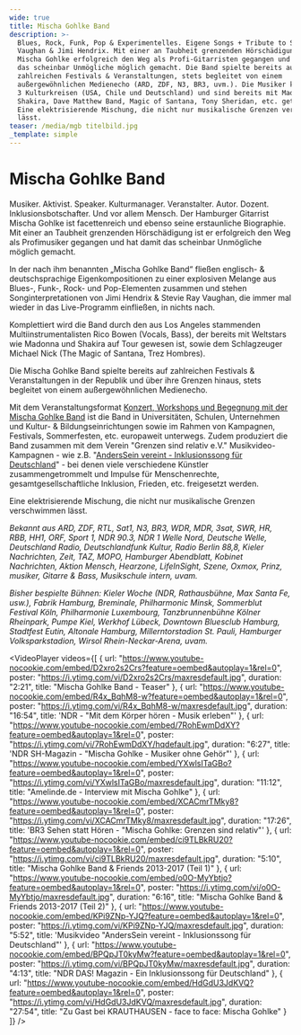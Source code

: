 ```yaml
---
wide: true
title: Mischa Gohlke Band
description: >-
  Blues, Rock, Funk, Pop & Experimentelles. Eigene Songs + Tribute to Stevie Ray
  Vaughan & Jimi Hendrix. Mit einer an Taubheit grenzenden Hörschädigung ist
  Mischa Gohlke erfolgreich den Weg als Profi-Gitarristen gegangen und hat damit
  das scheinbar Unmögliche möglich gemacht. Die Band spielte bereits auf
  zahlreichen Festivals & Veranstaltungen, stets begleitet von einem
  außergewöhnlichen Medienecho (ARD, ZDF, N3, BR3, uvm.). Die Musiker kommen aus
  3 Kulturkreisen (USA, Chile und Deutschland) und sind bereits mit Madonna,
  Shakira, Dave Matthew Band, Magic of Santana, Tony Sheridan, etc. getourt.
  Eine elektrisierende Mischung, die nicht nur musikalische Grenzen verschwimmen
  lässt.
teaser: /media/mgb titelbild.jpg
_template: simple
---
```


<VideoTeaser url="https://mischagohlkeband.de/media/video/mgb-teaser-1080p-neu.mp4" />

# Mischa Gohlke Band

Musiker. Aktivist. Speaker. Kulturmanager. Veranstalter. Autor. Dozent. Inklusionsbotschafter. Und vor allem Mensch. Der Hamburger Gitarrist Mischa Gohlke ist facettenreich und ebenso seine erstaunliche
Biographie. Mit einer an Taubheit grenzenden Hörschädigung ist er erfolgreich den Weg als Profimusiker gegangen und hat damit das scheinbar Unmögliche möglich gemacht.

In der nach ihm benannten „Mischa Gohlke Band“ fließen englisch- & deutschsprachige Eigenkompositionen zu einer explosiven Melange aus Blues-, Funk-, Rock- und Pop-Elementen zusammen und stehen Songinterpretationen von Jimi Hendrix & Stevie Ray Vaughan, die immer mal wieder in das Live-Programm einfließen, in nichts nach.

Komplettiert wird die Band durch den aus Los Angeles stammenden Multiinstrumentalisten Rico Bowen (Vocals, Bass), der bereits mit
Weltstars wie Madonna und Shakira auf Tour gewesen ist, sowie dem Schlagzeuger Michael Nick (The Magic of Santana, Trez Hombres).

Die Mischa Gohlke Band spielte bereits auf zahlreichen Festivals & Veranstaltungen in der Republik und über ihre Grenzen hinaus, stets begleitet von einem außergewöhnlichen Medienecho.

Mit dem Veranstaltungsformat [Konzert, Workshops und Begegnung mit der Mischa Gohlke Band](https://mischagohlke.de/konzert-workshops-und-begegnung-mit-der-mischa-gohlke-band) ist die Band in Universitäten, Schulen, Unternehmen und Kultur- & Bildungseinrichtungen sowie im Rahmen von Kampagnen, Festivals, Sommerfesten, etc. europaweit unterwegs. Zudem produziert die Band zusammen mit dem Verein "Grenzen sind relativ e.V." Musikvideo-Kampagnen - wie z.B. "[AndersSein vereint - Inklusionssong für Deutschland](https://www.grenzensindrelativ.de/aktivitaeten/kampagnen-musikvideos/anderssein-vereint/asv-projektinfo)" - bei denen viele verschiedene Künstler zusammengetrommelt und Impulse für Menschenrechte, gesamtgesellschaftliche Inklusion, Frieden, etc. freigesetzt werden.

Eine elektrisierende Mischung, die nicht nur musikalische Grenzen verschwimmen lässt.

*Bekannt aus ARD, ZDF, RTL, Sat1, N3, BR3, WDR, MDR, 3sat, SWR,
HR, RBB, HH1, ORF, Sport 1, NDR 90.3, NDR 1 Welle Nord, Deutsche Welle,
Deutschland Radio, Deutschlandfunk Kultur, Radio Berlin 88,8, Kieler
Nachrichten, Zeit, TAZ, MOPO, Hamburger Abendblatt, Kobinet Nachrichten,
Aktion Mensch, Hearzone, LifeInSight, Szene, Oxmox, Prinz, musiker,
Gitarre & Bass, Musikschule intern, uvam.*

*Bisher bespielte Bühnen: Kieler Woche (NDR, Rathausbühne, Max
Santa Fe, usw.), Fabrik Hamburg, Breminale, Philharmonic Minsk,
Sommerblut Festival Köln, Philharmonie Luxembourg, Tanzbrunnenbühne
Kölner Rheinpark, Pumpe Kiel, Werkhof Lübeck, Downtown Bluesclub
Hamburg, Stadtfest Eutin, Altonale Hamburg, Millerntorstadion St. Pauli,
Hamburger Volksparkstadion, Wirsol Rhein-Neckar-Arena, uvam.*

<VideoPlayer
  videos={[
    {
      url: "https://www.youtube-nocookie.com/embed/D2xro2s2Crs?feature=oembed&autoplay=1&rel=0",
      poster: "https://i.ytimg.com/vi/D2xro2s2Crs/maxresdefault.jpg",
      duration: "2:21",
      title: "Mischa Gohlke Band - Teaser"
    },
    {
      url: "https://www.youtube-nocookie.com/embed/R4x_BqhM8-w?feature=oembed&autoplay=1&rel=0",
      poster: "https://i.ytimg.com/vi/R4x_BqhM8-w/maxresdefault.jpg",
      duration: "16:54",
      title: 'NDR - "Mit dem Körper hören - Musik erleben"'
    },
    {
      url: "https://www.youtube-nocookie.com/embed/7RohEwmDdXY?feature=oembed&autoplay=1&rel=0",
      poster: "https://i.ytimg.com/vi/7RohEwmDdXY/hqdefault.jpg",
      duration: "6:27",
      title: 'NDR SH-Magazin - "Mischa Gohlke - Musiker ohne Gehör"'
    },
    {
      url: "https://www.youtube-nocookie.com/embed/YXwlsITaGBo?feature=oembed&autoplay=1&rel=0",
      poster: "https://i.ytimg.com/vi/YXwlsITaGBo/maxresdefault.jpg",
      duration: "11:12",
      title: "Amelinde.de - Interview mit Mischa Gohlke"
    },
    {
      url: "https://www.youtube-nocookie.com/embed/XCACmrTMky8?feature=oembed&autoplay=1&rel=0",
      poster: "https://i.ytimg.com/vi/XCACmrTMky8/maxresdefault.jpg",
      duration: "17:26",
      title: 'BR3 Sehen statt Hören - "Mischa Gohlke: Grenzen sind relativ"'
    },
    {
      url: "https://www.youtube-nocookie.com/embed/ci9TLBkRU20?feature=oembed&autoplay=1&rel=0",
      poster: "https://i.ytimg.com/vi/ci9TLBkRU20/maxresdefault.jpg",
      duration: "5:10",
      title: "Mischa Gohlke Band & Friends 2013-2017 (Teil 1)"
    },
    {
      url: "https://www.youtube-nocookie.com/embed/o0O-MyYbtjo?feature=oembed&autoplay=1&rel=0",
      poster: "https://i.ytimg.com/vi/o0O-MyYbtjo/maxresdefault.jpg",
      duration: "6:16",
      title: "Mischa Gohlke Band & Friends 2013-2017 (Teil 2)"
    },
    {
      url: "https://www.youtube-nocookie.com/embed/KPi9ZNp-YJQ?feature=oembed&autoplay=1&rel=0",
      poster: "https://i.ytimg.com/vi/KPi9ZNp-YJQ/maxresdefault.jpg",
      duration: "5:52",
      title: 'Musikvideo "AndersSein vereint - Inklusionssong für Deutschland"'
    },
    {
      url: "https://www.youtube-nocookie.com/embed/BPQpJT0kyMw?feature=oembed&autoplay=1&rel=0",
      poster: "https://i.ytimg.com/vi/BPQpJT0kyMw/maxresdefault.jpg",
      duration: "4:13",
      title: "NDR DAS! Magazin - Ein Inklusionssong für Deutschland"
    },
    {
      url: "https://www.youtube-nocookie.com/embed/HdGdU3JdKVQ?feature=oembed&autoplay=1&rel=0",
      poster: "https://i.ytimg.com/vi/HdGdU3JdKVQ/maxresdefault.jpg",
      duration: "27:54",
      title: "Zu Gast bei KRAUTHAUSEN - face to face: Mischa Gohlke"
    }
  ]}
/>
